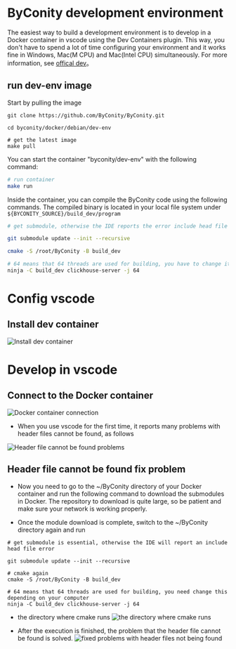 # ByConity development environment

The easiest way to build a development environment is to develop in a Docker container in vscode using the Dev Containers plugin. 
This way, you don't have to spend a lot of time configuring your environment and it works fine in Windows, Mac(M CPU) and Mac(Intel CPU) simultaneously.
For more information, see [offical dev](https://github.com/ByConity/ByConity/blob/master/docker/debian/dev-env/README.md)。

## run dev-env image

Start by pulling the image

```shell 
git clone https://github.com/ByConity/ByConity.git

cd byconity/docker/debian/dev-env

# get the latest image 
make pull
```

You can start the container "byconity/dev-env" with the following command:

```bash
# run container 
make run
```

Inside the container, you can compile the ByConity code using the following commands.
The compiled binary is located in your local file system under `${BYCONITY_SOURCE}/build_dev/program`

```bash
# get submodule, otherwise the IDE reports the error include head file error

git submodule update --init --recursive

cmake -S /root/ByConity -B build_dev

# 64 means that 64 threads are used for building, you have to change it depending on your computer 
ninja -C build_dev clickhouse-server -j 64
```

# Config vscode #

## Install dev container

![Install dev container](<.asset/Install dev container.jpg>)

# Develop in vscode

## Connect to the Docker container

![Docker container connection](<.asset/Open the development container in vscode.jpg>)
- When you use vscode for the first time, it reports many problems with header files cannot be found, as follows

![Header file cannot be found problems](<.asset/Header file cannot be found problems.jpg>)

## Header file cannot be found fix problem

- Now you need to go to the ~/ByConity directory of your Docker container and run the following command to download the submodules in Docker. The repository to download is quite large, so be patient and make sure your network is working properly.

- Once the module download is complete, switch to the ~/ByConity directory again and run

```shell
# get submodule is essential, otherwise the IDE will report an include head file error 

git submodule update --init --recursive

# cmake again
cmake -S /root/ByConity -B build_dev

# 64 means that 64 threads are used for building, you need change this depending on your computer 
ninja -C build_dev clickhouse-server -j 64
```
- the directory where cmake runs
![the directory where cmake runs](<.asset/the directory where cmake runs.jpg>)

- After the execution is finished, the problem that the header file cannot be found is solved.
![fixed problems with header files not being found](<.asset/fixed problems with header files not being found.jpg>)